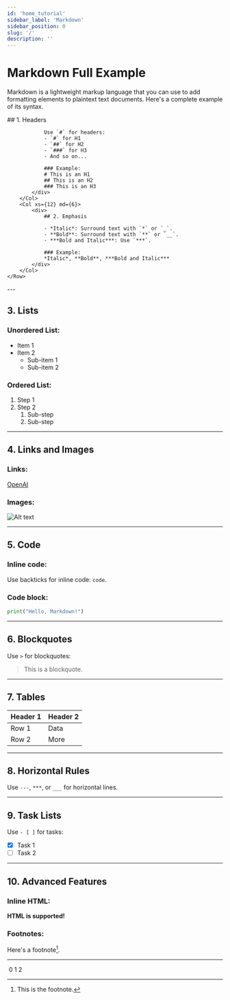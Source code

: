 ```yaml
---
id: 'home_tutorial'
sidebar_label: 'Markdown'
sidebar_position: 0
slug: '/'
description: ''
---
```



# Markdown Full Example

Markdown is a lightweight markup language that you can use to add formatting elements to plaintext text documents. Here's a complete example of its syntax.


<Container>
    <Row>
        <Col xs={12} md={6}>
            <div>
                ## 1. Headers

                Use `#` for headers:
                - `#` for H1
                - `##` for H2
                - `###` for H3
                - And so on...

                ### Example:
                # This is an H1
                ## This is an H2
                ### This is an H3
            </div>
        </Col>
        <Col xs={12} md={6}>
            <div>
                ## 2. Emphasis

                - *Italic*: Surround text with `*` or `_`.
                - **Bold**: Surround text with `**` or `__`.
                - ***Bold and Italic***: Use `***`.

                ### Example:
                *Italic*, **Bold**, ***Bold and Italic***
            </div>
        </Col>
    </Row>
</Container> 
---

## 3. Lists

### Unordered List:
- Item 1
- Item 2
  - Sub-item 1
  - Sub-item 2

### Ordered List:
1. Step 1
2. Step 2
   1. Sub-step
   2. Sub-step

---

## 4. Links and Images

### Links:
[OpenAI](https://gammetermedia.ch)

### Images:
![Alt text](https://via.placeholder.com/150 "Optional Title")

---

## 5. Code

### Inline code:
Use backticks for inline code: `code`.

### Code block:

```python
print("Hello, Markdown!")

```
---

## 6. Blockquotes

Use `>` for blockquotes:
> This is a blockquote.

---

## 7. Tables

| Header 1 | Header 2 |
| -------- | -------- |
| Row 1    | Data     |
| Row 2    | More     |

---

## 8. Horizontal Rules

Use `---`, `***`, or `___` for horizontal lines.

---

## 9. Task Lists

Use `- [ ]` for tasks:
- [x] Task 1
- [ ] Task 2

---

## 10. Advanced Features

### Inline HTML:
<strong>HTML is supported!</strong>

### Footnotes:
Here's a footnote[^1].

[^1]: This is the footnote.

---


<Image imgSrc="/img/docusaurus-social-card.jpg">
   <Markers top="10.87%" left="14.94%" type="square" markerWidth="69.49%" markerHeight="21.97%"></Markers>
   <Markers top="38.41%" left="1.92%" type="square" markerWidth="35.3%" markerHeight="52.86%"></Markers>
   <Markers top="50.93%" left="38.16%" type="square" markerWidth="59.77%" markerHeight="26.71%"></Markers>
   <Markers  top="10.04%" left="13.37%"> 0</Markers>
   <Markers  top="33.82%" left="5.06%"> 1</Markers>
   <Markers  top="50.65%" left="40.51%"> 2</Markers>
</Image>
